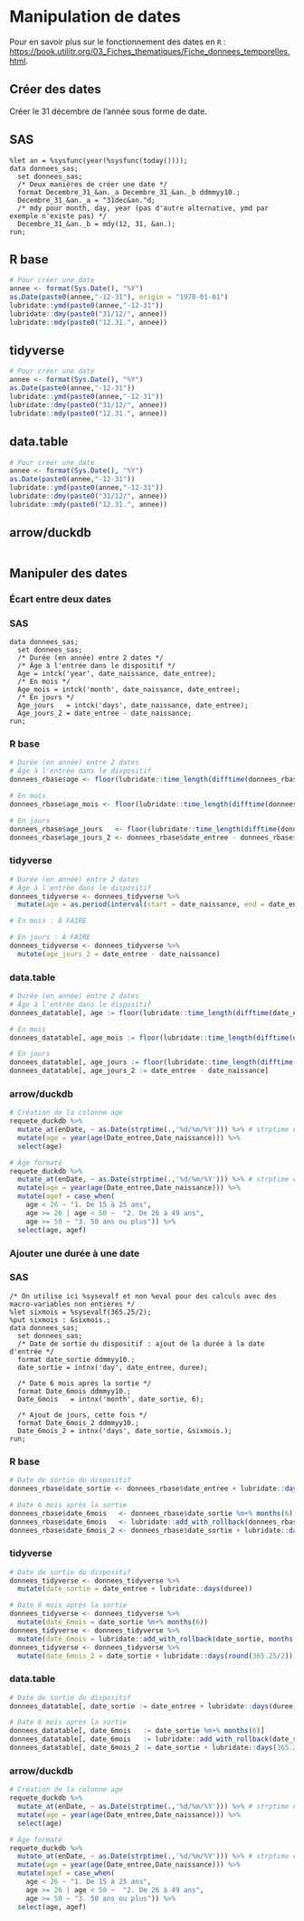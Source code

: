 # Manipulation de dates

Pour en savoir plus sur le fonctionnement des dates en `R` : <https://book.utilitr.org/03_Fiches_thematiques/Fiche_donnees_temporelles.html>.

## Créer des dates

Créer le 31 décembre de l'année sous forme de date.

::: {.panel-tabset group="language"}

## SAS {.unnumbered .unlisted}
``` sas
%let an = %sysfunc(year(%sysfunc(today())));
data donnees_sas;
  set donnees_sas;
  /* Deux manières de créer une date */
  format Decembre_31_&an._a Decembre_31_&an._b ddmmyy10.;
  Decembre_31_&an._a = "31dec&an."d;
  /* mdy pour month, day, year (pas d'autre alternative, ymd par exemple n'existe pas) */
  Decembre_31_&an._b = mdy(12, 31, &an.);
run;
```

## R base {.unnumbered .unlisted}
```r
# Pour créer une date
annee <- format(Sys.Date(), "%Y")
as.Date(paste0(annee,"-12-31"), origin = "1970-01-01")
lubridate::ymd(paste0(annee,"-12-31"))
lubridate::dmy(paste0("31/12/", annee))
lubridate::mdy(paste0("12.31.", annee))
```

## tidyverse {.unnumbered .unlisted}
```r
# Pour créer une date
annee <- format(Sys.Date(), "%Y")
as.Date(paste0(annee,"-12-31"))
lubridate::ymd(paste0(annee,"-12-31"))
lubridate::dmy(paste0("31/12/", annee))
lubridate::mdy(paste0("12.31.", annee))
```

## data.table {.unnumbered .unlisted}
```r
# Pour créer une date
annee <- format(Sys.Date(), "%Y")
as.Date(paste0(annee,"-12-31"))
lubridate::ymd(paste0(annee,"-12-31"))
lubridate::dmy(paste0("31/12/", annee))
lubridate::mdy(paste0("12.31.", annee))
```

## arrow/duckdb {.unnumbered .unlisted}
```r

```

:::

## Manipuler des dates

### Écart entre deux dates

::: {.panel-tabset group="language"}

### SAS {.unnumbered .unlisted}
``` sas
data donnees_sas;
  set donnees_sas;
  /* Durée (en année) entre 2 dates */
  /* Âge à l'entrée dans le dispositif */
  Age = intck('year', date_naissance, date_entree);
  /* En mois */
  Age_mois = intck('month', date_naissance, date_entree);
  /* En jours */
  Age_jours   = intck('days', date_naissance, date_entree);
  Age_jours_2 = date_entree - date_naissance;
run;
```

### R base {.unnumbered .unlisted}
```r
# Durée (en année) entre 2 dates
# Âge à l'entrée dans le dispositif
donnees_rbase$age <- floor(lubridate::time_length(difftime(donnees_rbase$date_entree, donnees_rbase$date_naissance), "years"))

# En mois
donnees_rbase$age_mois <- floor(lubridate::time_length(difftime(donnees_rbase$date_entree, donnees_rbase$date_naissance), "months"))

# En jours
donnees_rbase$age_jours   <- floor(lubridate::time_length(difftime(donnees_rbase$date_entree, donnees_rbase$date_naissance), "days"))
donnees_rbase$age_jours_2 <- donnees_rbase$date_entree - donnees_rbase$date_naissance
```

### tidyverse {.unnumbered .unlisted}
```r
# Durée (en année) entre 2 dates
# Âge à l'entrée dans le dispositif
donnees_tidyverse <- donnees_tidyverse %>% 
  mutate(age = as.period(interval(start = date_naissance, end = date_entree))$year)

# En mois : À FAIRE

# En jours : À FAIRE
donnees_tidyverse <- donnees_tidyverse %>% 
  mutate(age_jours_2 = date_entree - date_naissance)
```

### data.table {.unnumbered .unlisted}
```r
# Durée (en année) entre 2 dates
# Âge à l'entrée dans le dispositif
donnees_datatable[, age := floor(lubridate::time_length(difftime(date_entree, date_naissance), "years"))]

# En mois
donnees_datatable[, age_mois := floor(lubridate::time_length(difftime(date_entree, date_naissance), "months"))]

# En jours
donnees_datatable[, age_jours := floor(lubridate::time_length(difftime(date_entree, date_naissance), "days"))]
donnees_datatable[, age_jours_2 := date_entree - date_naissance]
```

### arrow/duckdb {.unnumbered .unlisted}
```r
# Création de la colonne age 
requete_duckdb %>% 
  mutate_at(enDate, ~ as.Date(strptime(.,'%d/%m/%Y'))) %>% # strptime est une fonction duckdb
  mutate(age = year(age(Date_entree,Date_naissance))) %>% 
  select(age)

# Âge formaté
requete_duckdb %>%
  mutate_at(enDate, ~ as.Date(strptime(.,'%d/%m/%Y'))) %>% # strptime est une fonction duckdb
  mutate(age = year(age(Date_entree,Date_naissance))) %>% 
  mutate(agef = case_when(
    age < 26 ~ "1. De 15 à 25 ans",
    age >= 26 | age < 50 ~  "2. De 26 à 49 ans",
    age >= 50 ~ "3. 50 ans ou plus")) %>% 
  select(age, agef)
```

:::

### Ajouter une durée à une date

::: {.panel-tabset group="language"}

### SAS {.unnumbered .unlisted}
``` sas
/* On utilise ici %sysevalf et non %eval pour des calculs avec des macro-variables non entières */
%let sixmois = %sysevalf(365.25/2);
%put sixmois : &sixmois.;
data donnees_sas;
  set donnees_sas;
  /* Date de sortie du dispositif : ajout de la durée à la date d'entrée */
  format date_sortie ddmmyy10.;
  date_sortie = intnx('day', date_entree, duree);
  
  /* Date 6 mois après la sortie */
  format Date_6mois ddmmyy10.;
  Date_6mois   = intnx('month', date_sortie, 6);
  
  /* Ajout de jours, cette fois */
  format Date_6mois_2 ddmmyy10.;
  Date_6mois_2 = intnx('days', date_sortie, &sixmois.);
run;
```

### R base {.unnumbered .unlisted}
```r
# Date de sortie du dispositif
donnees_rbase$date_sortie <- donnees_rbase$date_entree + lubridate::days(donnees_rbase$duree)

# Date 6 mois après la sortie
donnees_rbase$date_6mois   <- donnees_rbase$date_sortie %m+% months(6)
donnees_rbase$date_6mois   <- lubridate::add_with_rollback(donnees_rbase$date_sortie, months(6))
donnees_rbase$date_6mois_2 <- donnees_rbase$date_sortie + lubridate::days(round(365.25/2))
```

### tidyverse {.unnumbered .unlisted}
```r
# Date de sortie du dispositif
donnees_tidyverse <- donnees_tidyverse %>% 
  mutate(date_sortie = date_entree + lubridate::days(duree))

# Date 6 mois après la sortie
donnees_tidyverse <- donnees_tidyverse %>% 
  mutate(date_6mois = date_sortie %m+% months(6))
donnees_tidyverse <- donnees_tidyverse %>% 
  mutate(date_6mois = lubridate::add_with_rollback(date_sortie, months(6)))
donnees_tidyverse <- donnees_tidyverse %>% 
  mutate(date_6mois_2 = date_sortie + lubridate::days(round(365.25/2)))
```

### data.table {.unnumbered .unlisted}
```r
# Date de sortie du dispositif
donnees_datatable[, date_sortie := date_entree + lubridate::days(duree)]

# Date 6 mois après la sortie
donnees_datatable[, date_6mois   := date_sortie %m+% months(6)]
donnees_datatable[, date_6mois   := lubridate::add_with_rollback(date_sortie, months(6))]
donnees_datatable[, date_6mois_2 := date_sortie + lubridate::days(365.25/2)]
```

### arrow/duckdb {.unnumbered .unlisted}
```r
# Création de la colonne age 
requete_duckdb %>% 
  mutate_at(enDate, ~ as.Date(strptime(.,'%d/%m/%Y'))) %>% # strptime est une fonction duckdb
  mutate(age = year(age(Date_entree,Date_naissance))) %>% 
  select(age)

# Âge formaté
requete_duckdb %>%
  mutate_at(enDate, ~ as.Date(strptime(.,'%d/%m/%Y'))) %>% # strptime est une fonction duckdb
  mutate(age = year(age(Date_entree,Date_naissance))) %>% 
  mutate(agef = case_when(
    age < 26 ~ "1. De 15 à 25 ans",
    age >= 26 | age < 50 ~  "2. De 26 à 49 ans",
    age >= 50 ~ "3. 50 ans ou plus")) %>% 
  select(age, agef)
```

:::